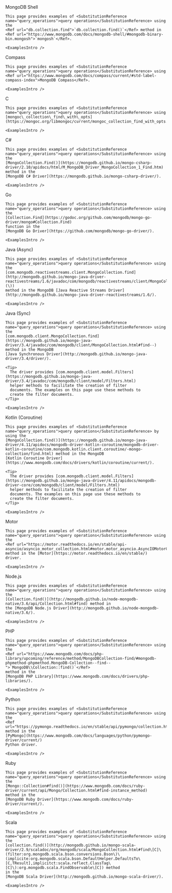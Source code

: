 <Tabs tabset="drivers">
  <Tab tabid="shell">
    MongoDB Shell

    This page provides examples of <SubstitutionReference name="query_operations">query operations</SubstitutionReference> using the
    <Ref url="db.collection.find">`db.collection.find()`</Ref> method in <Ref url="https://www.mongodb.com/docs/mongodb-shell/#mongodb-binary-bin.mongosh">`mongosh`</Ref>.

    <ExamplesIntro />
  </Tab>

  <Tab tabid="compass">
    Compass

    This page provides examples of <SubstitutionReference name="query_operations">query operations</SubstitutionReference> using
    <Ref url="https://www.mongodb.com/docs/compass/current/#std-label-compass-index">MongoDB Compass</Ref>.

    <ExamplesIntro />
  </Tab>

  <Tab tabid="c">
    C

    This page provides examples of <SubstitutionReference name="query_operations">query operations</SubstitutionReference> using
    [mongoc\_collection\_find\_with\_opts](https://mongoc.org/libmongoc/current/mongoc_collection_find_with_opts.html).

    <ExamplesIntro />
  </Tab>

  <Tab tabid="csharp">
    C#

    This page provides examples of <SubstitutionReference name="query_operations">query operations</SubstitutionReference> using the
    [MongoCollection.Find()](https://mongodb.github.io/mongo-csharp-driver/2.10/apidocs/html/M_MongoDB_Driver_MongoCollection_1_Find.htm)
    method in the
    [MongoDB C# Driver](https://mongodb.github.io/mongo-csharp-driver/).

    <ExamplesIntro />
  </Tab>

  <Tab tabid="go">
    Go

    This page provides examples of <SubstitutionReference name="query_operations">query operations</SubstitutionReference> using the
    [Collection.Find](https://godoc.org/github.com/mongodb/mongo-go-driver/mongo#Collection.Find)
    function in the
    [MongoDB Go Driver](https://github.com/mongodb/mongo-go-driver/).

    <ExamplesIntro />
  </Tab>

  <Tab tabid="java-async">
    Java (Async)

    This page provides examples of <SubstitutionReference name="query_operations">query operations</SubstitutionReference> using the
    [com.mongodb.reactivestreams.client.MongoCollection.find](http://mongodb.github.io/mongo-java-driver-reactivestreams/1.6/javadoc/com/mongodb/reactivestreams/client/MongoCollection.html#find\(\))
    method in the MongoDB [Java Reactive Streams Driver](http://mongodb.github.io/mongo-java-driver-reactivestreams/1.6/).

    <ExamplesIntro />
  </Tab>

  <Tab tabid="java-sync">
    Java (Sync)

    This page provides examples of <SubstitutionReference name="query_operations">query operations</SubstitutionReference> using the
    [com.mongodb.client.MongoCollection.find](https://mongodb.github.io/mongo-java-driver/3.4/javadoc/com/mongodb/client/MongoCollection.html#find--) method in the MongoDB
    [Java Synchronous Driver](http://mongodb.github.io/mongo-java-driver/3.4/driver/).

    <Tip>
      The driver provides [com.mongodb.client.model.Filters](https://mongodb.github.io/mongo-java-driver/3.4/javadoc/com/mongodb/client/model/Filters.html)
      helper methods to facilitate the creation of filter
      documents. The examples on this page use these methods to
      create the filter documents.
    </Tip>

    <ExamplesIntro />
  </Tab>

  <Tab tabid="kotlin-coroutine">
    Kotlin (Coroutine)

    This page provides examples of <SubstitutionReference name="query_operations">query operations</SubstitutionReference> by using the
    [MongoCollection.find()](https://mongodb.github.io/mongo-java-driver/4.11/apidocs/mongodb-driver-kotlin-coroutine/mongodb-driver-kotlin-coroutine/com.mongodb.kotlin.client.coroutine/-mongo-collection/find.html) method in the MongoDB
    [Kotlin Coroutine Driver](https://www.mongodb.com/docs/drivers/kotlin/coroutine/current/).

    <Tip>
      The driver provides [com.mongodb.client.model.Filters](https://mongodb.github.io/mongo-java-driver/4.11/apidocs/mongodb-driver-core/com/mongodb/client/model/Filters.html)
      helper methods to facilitate the creation of filter
      documents. The examples on this page use these methods to
      create the filter documents.
    </Tip>

    <ExamplesIntro />
  </Tab>

  <Tab tabid="motor">
    Motor

    This page provides examples of <SubstitutionReference name="query_operations">query operations</SubstitutionReference> using the
    <Ref url="https://motor.readthedocs.io/en/stable/api-asyncio/asyncio_motor_collection.html#motor.motor_asyncio.AsyncIOMotorCollection.find">`motor.motor_asyncio.AsyncIOMotorCollection.find`</Ref>
    method in the [Motor](https://motor.readthedocs.io/en/stable/)
    driver.

    <ExamplesIntro />
  </Tab>

  <Tab tabid="nodejs">
    Node.js

    This page provides examples of <SubstitutionReference name="query_operations">query operations</SubstitutionReference> using the
    [Collection.find()](http://mongodb.github.io/node-mongodb-native/3.6/api/Collection.html#find) method in
    the [MongoDB Node.js Driver](http://mongodb.github.io/node-mongodb-native/3.6/).

    <ExamplesIntro />
  </Tab>

  <Tab tabid="php">
    PHP

    This page provides examples of <SubstitutionReference name="query_operations">query operations</SubstitutionReference> using the
    <Ref url="https://www.mongodb.com/docs/php-library/upcoming/reference/method/MongoDBCollection-find/#mongodb-phpmethod-phpmethod.MongoDB-Collection--find--">`MongoDB\\Collection::find()`</Ref>
    method in the
    [MongoDB PHP Library](https://www.mongodb.com/docs/drivers/php-libraries/).

    <ExamplesIntro />
  </Tab>

  <Tab tabid="python">
    Python

    This page provides examples of <SubstitutionReference name="query_operations">query operations</SubstitutionReference> using the
    <Ref url="https://pymongo.readthedocs.io/en/stable/api/pymongo/collection.html#pymongo.collection.Collection.find">`pymongo.collection.Collection.find`</Ref> method in the
    [PyMongo](https://www.mongodb.com/docs/languages/python/pymongo-driver/current/)
    Python driver.

    <ExamplesIntro />
  </Tab>

  <Tab tabid="ruby">
    Ruby

    This page provides examples of <SubstitutionReference name="query_operations">query operations</SubstitutionReference> using the
    [Mongo::Collection#find()](https://www.mongodb.com/docs/ruby-driver/current/api/Mongo/Collection.html#find-instance_method)
    method in the
    [MongoDB Ruby Driver](https://www.mongodb.com/docs/ruby-driver/current/).

    <ExamplesIntro />
  </Tab>

  <Tab tabid="scala">
    Scala

    This page provides examples of <SubstitutionReference name="query_operations">query operations</SubstitutionReference> using the
    [collection.find()](http://mongodb.github.io/mongo-scala-driver/2.9/scaladoc/org/mongodb/scala/MongoCollection.html#find\[C]\(filter:org.mongodb.scala.bson.conversions.Bson\)\(implicite:org.mongodb.scala.bson.DefaultHelper.DefaultsTo\[C,TResult],implicitct:scala.reflect.ClassTag\[C]\):org.mongodb.scala.FindObservable\[C]) method
    in the
    [MongoDB Scala Driver](http://mongodb.github.io/mongo-scala-driver/).

    <ExamplesIntro />
  </Tab>
</Tabs>
